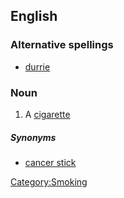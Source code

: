 ==English==

===Alternative spellings===
*[[durrie]]

===Noun===
{{en-noun|durries}}

# {{Australia|slang}} A [[cigarette]]

=====Synonyms=====

*[[cancer stick]]
[[Category:Smoking]]